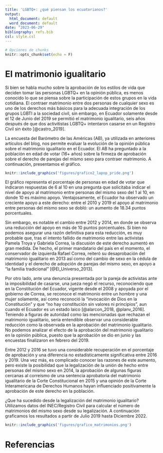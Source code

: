 ```yaml
---
title: 'LGBTQ+: ¿qué piensan los ecuatorianos?'
output:
  html_document: default
  word_document: default
date: "2023-06-29"
bibliography: refs.bib
csl: style.csl
---
```


```r
# Opciones de chunks
knitr::opts_chunk$set(echo = F)
```

# El matrimonio igualitario

Si bien se habla mucho sobre la aprobación de los estilos de vida que deciden tomar las personas LGBTQ+ en la opinión pública, es menos conocido lo que se piensa sobre la participación de estos grupos en la vida cotidiana. El contraer matrimonio entre dos personas de cualquier sexo es uno de los derechos más básicos para la adecuada integración de los grupos LGBTI a la sociedad civil, sin embargo, en Ecuador solamente desde el 12 de Junio del 2019 se permitió el matrimonio igualitario, seis años después de que dos activitistas LGBTQ+ intentaron casarse en un Registro Civil sin éxito [@castro_2019]. 

La encuesta del Barómetro de las Américas (AB), ya utilizada en anteriores artículos del blog, nos permite evaluar la evolución de la opinión pública sobre el matrimonio igualitario en el Ecuador. El AB ha preguntado a la población en edad de votar (16+ años) sobre la firmeza de aprobación sobre el derecho de parejas del mismo sexo para contraer matrimonio. A continuación, presentamos el gráfico. 

```r
knitr::include_graphics('figures/grafico2_lapop_pride.png')
```

El gráfico representa el porcentaje de personas en edad de votar que indicaron respuestas de 6 al 10 en una pregunta que solicitaba indicar el nivel de apoyo al matrimonio entre personas del mismo sexo del 1 al 10, en donde 10 es máximo apoyo. Ventajosamente, el Ecuador ha observado un creciente apoyo a este derecho: entre el 2010 y 2019 el apoyo al matrimonio entre personas del mismo sexo se dobló: un aumento de 18.34 puntos porcentuales. 

Sin embargo, es notable el cambio entre 2012 y 2014, en donde se observa una reducción del apoyo en más de 10 puntos porcentuales. Si bien no podemos asegurar una razón definitiva para esta reducción, es muy probable que, tras el intento fallido de matrimonio entre las activistas Pamela Troya y Gabriela Correa, la discusión de este derecho aumentó en gran medida. De hecho, el primer mandatario del país en el momento, el conservador de izquierda Rafael Correa, reiteró su desaprobación del matrimonio igualitario en 2013 así como del cambio de sexo en la cédula de identidad y el derecho de adopción de parejas del mismo sexo, en apoyo a "la familia tradicional" [@El_Universo_2013]. 

Por otro lado, ante una denuncia presentada por la pareja de activistas ante la imposibilidad de casarse, una jueza negó el recurso, reconociendo que en la Constitución del Ecuador, vigente desde el 2008 y apoyada por el gobierno de Correa, se reconoce el matrimonio entre un hombre y una mujer solamente, así como reconoció la "invocación de Dios en la Constitución" y que "no hay constitución sin valores ni principios", aun cuando el Ecuador es un estado laico [@alarcon_2018, @planv_2016]. Teniendo a figuras de autoridad como las mencionadas que rechazan el matrimonio igualitario, sería entendible observar una considerable reducción como la observada en la aprobación del matrimonio igualitario. No podemos analizar el efecto de la aprobación del matrimonio igualitario en la opinión pública, puesto que la aprobación se dio en junio y las encuestas finalizaron en febrero del 2019. 

Entre 2012 y 2016 se tuvo una considerable recuperación en el porcentaje de aprobación y una diferencia no estadísticamente significativa entre 2016 y 2019. Una vez más, es complicado conocer las razones de este aumento, pero existe la posibilidad que la legalización de la unión de hecho entre personas del mismo sexo en 2014, la aprobación de algunas figuras cercanas al correísmo de una sentencia aprobatoria del matrimonio igualitario de la Corte Constitucional en 2015 y una opinión de la Corte Interamericana de Derechos Humanos hayan influenciado positivamente la aprobación de este derecho en la población. 

¿Que ha sucedido desde la legalización del matrimonio igualitario? Utilizamos datos del INEC/Registro Civil para calcular el número de matrimonios del mismo sexo desde su legalización. A continuación graficamos los resultados a partir de Julio 2019 hasta Diciembre 2022.

```r
knitr::include_graphics('figures/grafico_matrimonios.png')
```

# Referencias
